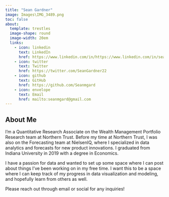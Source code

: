 ```yaml
---
title: "Sean Gardner"
image: Images\IMG_3489.png
toc: false
about:
  template: trestles
  image-shape: round
  image-width: 20em
  links:
    - icon: linkedin
      text: LinkedIn
      href: https://www.linkedin.com/in/https://www.linkedin.com/in/seanmgardner/
    - icon: twitter
      text: Twitter
      href: https://twitter.com/SeanGardner22
    - icon: github
      text: GitHub
      href: https://github.com/Seanmgard
    - icon: envelope
      text: Email
      href: mailto:seanmgard@gmail.com
---
```


::: centered-text
# **About Me**

I'm a Quantitative Research Associate on the Wealth Management Portfolio Research team at Northern Trust. Before my time at Northern Trust, I was also on the Forecasting team at NielsenIQ, where I specialized in data analytics and forecasts for new product innovations. I graduated from Indiana University in 2019 with a degree in Economics.

I have a passion for data and wanted to set up some space where I can post about things I've been working on in my free time. I want this to be a space where I can keep track of my progress in data visualization and modeling, and hopefully learn from others as well.

Please reach out through email or social for any inquiries!
:::
